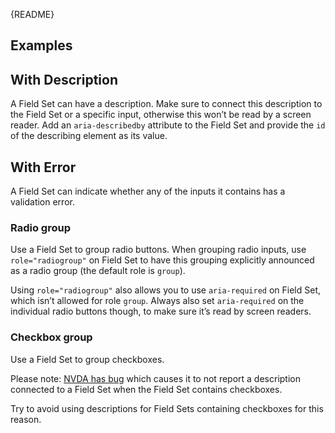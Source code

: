 
<Meta of={FieldSetStories} />

<Markdown>{README}</Markdown>

<Primary />

<Controls />

## Examples

## With Description

A Field Set can have a description.
Make sure to connect this description to the Field Set or a specific input,
otherwise this won’t be read by a screen reader.
Add an `aria-describedby` attribute to the Field Set
and provide the `id` of the describing element as its value.

<Canvas of={FieldSetStories.WithDescription} />

## With Error

A Field Set can indicate whether any of the inputs it contains has a validation error.

<Canvas of={FieldSetStories.WithError} />

### Radio group

Use a Field Set to group radio buttons.
When grouping radio inputs, use `role="radiogroup"` on Field Set to have this grouping explicitly announced as a radio group (the default role is `group`).

Using `role="radiogroup"` also allows you to use `aria-required` on Field Set, which isn’t allowed for role `group`.
Always also set `aria-required` on the individual radio buttons though, to make sure it’s read by screen readers.

<Canvas of={FieldSetStories.RadioGroup} />

### Checkbox group

Use a Field Set to group checkboxes.

Please note: [NVDA has bug](https://github.com/nvaccess/nvda/issues/12718) which causes it to
not report a description connected to a Field Set when the Field Set contains checkboxes.

Try to avoid using descriptions for Field Sets containing checkboxes for this reason.

<Canvas of={FieldSetStories.CheckboxGroup} />
